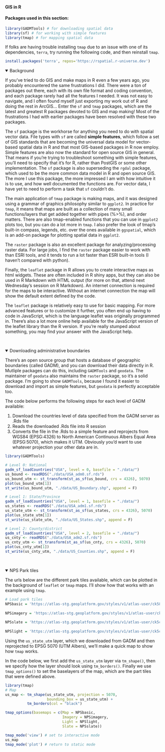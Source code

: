 #### GIS in R
<h4>Packages used in this section:</h4>
```r
library(GADMTools) # for downloading spatial data
library(sf) # for working with simple features
library(tmap) # for mapping spatial data
```

If folks are having trouble installing `tmap` due to an issue with one of its dependencies, `terra`, try running the following code, and then reinstall `tmap`. 

```r
install.packages('terra', repos='https://rspatial.r-universe.dev')
```

<details open><summary class = 'drop'>Background</summary>
If you've tried to do GIS and make maps in R even a few years ago, you probably encountered the same frustrations I did. There were a ton of packages out there, each with its own file format and coding convention, and each package rarely had all the features I needed. It was not easy to navigate, and I often found myself just exporting my work out of R and doing the rest in ArcGIS... Enter the `sf` and `tmap` packages, which are the latest and greatest R packages devoted to GIS and map making! Most of the frustrations I had with earlier packages have been resolved with these two packages.

The `sf` package is the workhorse for anything you need to do with spatial vector data. File types with `sf` are called <b>simple features</b>, which follow a set of GIS standards that are becoming the universal data model for vector-based spatial data in R and that most GIS-based packages in R now employ. Simple features are also now the standard for open source GIS in general. That means if you're trying to troubleshoot something with simple features, you'll need to specify that it's for R, rather than PostGIS or some other implementation. The `sf` package is also superseding the `rgdal` package, which used to be the more common data model in R and open source GIS. The more I use this package, the more impressed I am with how intuitive it is to use, and how well documented the functions are. For vector data, I have yet to need to perform a task that `sf` couldn't do.

The main application of `tmap` package is making maps, and it was designed using a grammar of graphics philosophy similar to `ggplot2`. In practice for `tmap`, it means that maps are built as a collection of many small functions/layers that get added together with pipes (%>%), and order matters. There are also tmap-enabled functions that you can use in `ggplot2` plots too, but you can do a lot more in `tmap`. I also prefer the look of tmap's built-in compass, legends, etc. over the ones available in `ggspatial`, which is an add-on package for plotting spatial data in `ggplot2`.    

The `raster` package is also an excellent package for analyzing/processing raster data. For large jobs, I find the `raster` package easier to work with than ESRI tools, and it tends to run a lot faster than ESRI built-in tools (I haven't compared with python).   

Finally, the `leaflet` package in R allows you to create interactive maps as html widgets. These are often included in R shiny apps, but they can also be used in R Markdown with HTML output (for more on that, attend next Wednesday's session on R Markdown). An internet connection is required for the maps to be interactive. Without an internet connection the map will show the default extent defined by the code. 

The `leaflet` package is relatively easy to use for basic mapping. For more advanced features or to customize it further, you often end up having to code in JavaScript, which is the language leaflet was originally programmed in. There's also a lot more online help available for the JavaScript version of the leaflet library than the R version. If you're really stumped about something, you may find your answer with the JavaScript help.
</details>
<br>

<details open><summary class = 'drop'>Downloading administrative boundaries </summary>
There's an open source group that hosts a database of geographic boundaries (called GADM), and you can download their data directly in R. Mutliple packages can do this, including `GADMTools` and `geodata`. The maintainer of `geodata` also maintains the `raster` package, so it's a solid package. I'm going to show `GADMTools`, because I found it easier to download and import as simple features, but `geodata` is perfectly acceptable too.

The code below performs the following steps for each level of GADM available:
<ol>
<li>Download the countries level of data specified from the GADM server as .Rds file</li>
<li>Reads the downloaded .Rds file into R session</li>
<li>Converts the file in the .Rds to a simple feature and reprojects from WGS84 (EPSG:4326) to North American Continuous Albers Equal Area (EPSG:5070), which makes it UTM. Obviously you'd want to use whatever projection your other data are in. </li>
</ol>
```r
library(GADMTools)

# Level 0: National
gadm_sf_loadCountries("USA", level = 0, basefile = "./data/")
us_bound <- readRDS("./data/USA_adm0.sf.rds")
us_bound_utm <- st_transform(st_as_sf(us_bound, crs = 4326), 5070)
plot(us_bound_utm[1])
st_write(us_bound_utm, "./data/US_Boundary.shp", append = F)

# Level 1: State/Province
gadm_sf_loadCountries("USA", level = 1, basefile = "./data/")
us_states <- readRDS("./data/USA_adm1.sf.rds")
us_state_utm <- st_transform(st_as_sf(us_states, crs = 4326), 5070)
plot(us_state_utm[1])
st_write(us_state_utm, "./data/US_States.shp", append = F)

# Level 2: County/district
gadm_sf_loadCountries("USA", level = 2, basefile = "./data/")
us_cnty <- readRDS("./data/USA_adm2.sf.rds")
us_cnty_utm <- st_transform(st_as_sf(us_cnty, crs = 4326), 5070)
plot(us_cnty_utm[1])
st_write(us_cnty_utm, "./data/US_Counties.shp", append = F)
```

</details>
<br>

<details open><summary class = 'drop'>NPS Park tiles</summary>
The urls below are the different park tiles available, which can be plotted in the background of `leaflet` or `tmap` maps. I'll show how that works with an example using `tmap`.
```r
# Load park tiles
NPSbasic = 'https://atlas-stg.geoplatform.gov/styles/v1/atlas-user/ck58pyquo009v01p99xebegr9/tiles/256/{z}/{x}/{y}@2x?access_token=pk.eyJ1IjoiYXRsYXMtdXNlciIsImEiOiJjazFmdGx2bjQwMDAwMG5wZmYwbmJwbmE2In0.lWXK2UexpXuyVitesLdwUg'
  
NPSimagery = 'https://atlas-stg.geoplatform.gov/styles/v1/atlas-user/ck72fwp2642dv07o7tbqinvz4/tiles/256/{z}/{x}/{y}@2x?access_token=pk.eyJ1IjoiYXRsYXMtdXNlciIsImEiOiJjazFmdGx2bjQwMDAwMG5wZmYwbmJwbmE2In0.lWXK2UexpXuyVitesLdwUg'
  
NPSslate = 'https://atlas-stg.geoplatform.gov/styles/v1/atlas-user/ck5cpvc2e0avf01p9zaw4co8o/tiles/256/{z}/{x}/{y}@2x?access_token=pk.eyJ1IjoiYXRsYXMtdXNlciIsImEiOiJjazFmdGx2bjQwMDAwMG5wZmYwbmJwbmE2In0.lWXK2UexpXuyVitesLdwUg'
  
NPSlight = 'https://atlas-stg.geoplatform.gov/styles/v1/atlas-user/ck5cpia2u0auf01p9vbugvcpv/tiles/256/{z}/{x}/{y}@2x?access_token=pk.eyJ1IjoiYXRsYXMtdXNlciIsImEiOiJjazFmdGx2bjQwMDAwMG5wZmYwbmJwbmE2In0.lWXK2UexpXuyVitesLdwUg'
```

Using the `us_state_utm` layer, which we downloaded from GADM and then reprojected to EPSG 5070 (UTM Albers), we'll make a quick map to show how `tmap` works.   

In the code below, we first add the `us_state_utm` layer via `tm_shape()`, then we specify how the layer should look using `tm_borders()`. Finally we use `tmap_options()` to set the baselayers of the map, which are the part tiles that were defined above.   

```r
library(tmap)
# Map 
us_map <- tm_shape(us_state_utm, projection = 5070, 
                   bounding_box = us_state_utm) +
          tm_borders(col = "black")

tmap_options(basemaps = c(Map = NPSbasic,
                          Imagery = NPSimagery,
                          Light = NPSlight,
                          Slate = NPSslate))

tmap_mode('view') # set to interactive mode
us_map
tmap_mode('plot') # return to static mode
```

